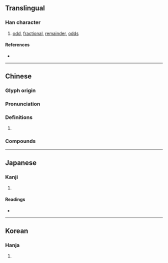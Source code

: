{{character info/new}}
==Translingual==

===Han character===
{{Han char|rn=102|rad=田|as=08|sn=13|four=64021|canj=WKMR|ids=⿰田奇}}

# [[odd]], [[fractional]], [[remainder]], [[odds]]

====References====
* {{Han ref|kx=0765.030|dkj=21893|dj=1176.030|hdz=42545.130|uh=7578|ud=30072|bh=B7EE|bd=47086}}

----

==Chinese==
{{zh-forms}}

===Glyph origin===
{{Han etym}}

===Pronunciation===
{{zh-pron
|m=jī
|m-s=
|c=gei1,kei1
|c-t=
|g=
|h=pfs=
|j=
|md=
|mn=kî
|mn-t=
|w=
|x=
|mc=y
|oc=y
|cat=
}}

===Definitions===
{{zh-hanzi}}

# {{rfdef|zh}}

===Compounds===
{{zh-der|畸角}}

----

==Japanese==

===Kanji===
{{ja-kanji|grade=|rs=田08}}

# {{defn|lang=ja|sort=田08}}

====Readings====
* {{ja-readings
|goon=き
|kanon=き
|kun=はした, めずら-し.い, かたわ
|nanori=
}}

----

==Korean==

===Hanja===
{{ko-hanja|hangeul=기|eumhun=|rv=gi|mr=ki|y=ki}}

# {{defn|lang=ko|sort=田08}}